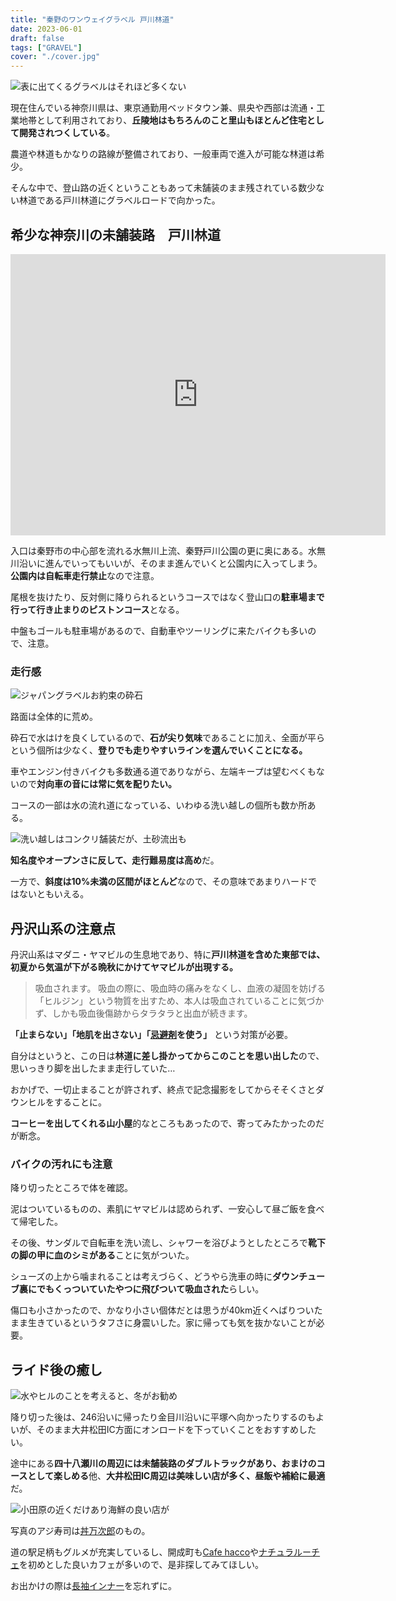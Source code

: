 ```yaml
---
title: "秦野のワンウェイグラベル 戸川林道"
date: 2023-06-01
draft: false
tags: ["GRAVEL"]
cover: "./cover.jpg"
---
```


![表に出てくるグラベルはそれほど多くない](./cover.jpg)

現在住んでいる神奈川県は、東京通勤用ベッドタウン兼、県央や西部は流通・工業地帯として利用されており、**丘陵地はもちろんのこと里山もほとんど住宅として開発されつくしている**。

農道や林道もかなりの路線が整備されており、一般車両で進入が可能な林道は希少。

そんな中で、登山路の近くということもあって未舗装のまま残されている数少ない林道である戸川林道にグラベルロードで向かった。

## 希少な神奈川の未舗装路　戸川林道

<iframe
  src="https://www.google.com/maps/embed?pb=!1m17!1m12!1m3!1d1625.9530233816618!2d139.16821647129603!3d35.40757929747049!2m3!1f0!2f0!3f0!3m2!1i1024!2i768!4f13.1!3m2!1m1!2zMzXCsDI0JzI3LjMiTiAxMznCsDEwJzA4LjMiRQ!5e0!3m2!1sja!2sjp!4v1685523740400!5m2!1sja!2sjp"
  width="600"
  height="450"
  style="border:0;"
  allowfullscreen=""
  loading="lazy"
  referrerpolicy="no-referrer-when-downgrade"
></iframe>

入口は秦野市の中心部を流れる水無川上流、秦野戸川公園の更に奥にある。水無川沿いに進んでいってもいいが、そのまま進んでいくと公園内に入ってしまう。**公園内は自転車走行禁止**なので注意。

尾根を抜けたり、反対側に降りられるというコースではなく登山口の**駐車場まで行って行き止まりのピストンコース**となる。

中盤もゴールも駐車場があるので、自動車やツーリングに来たバイクも多いので、注意。

### 走行感

![ジャパングラベルお約束の砕石](./rocks.jpg)

路面は全体的に荒め。

砕石で水はけを良くしているので、**石が尖り気味**であることに加え、全面が平らという個所は少なく、**登りでも走りやすいラインを選んでいくことになる。**

車やエンジン付きバイクも多数通る道でありながら、左端キープは望むべくもないので**対向車の音には常に気を配りたい。**

コースの一部は水の流れ道になっている、いわゆる洗い越しの個所も数か所ある。

![洗い越しはコンクリ舗装だが、土砂流出も](./overwater.jpg)

**知名度やオープンさに反して、走行難易度は高め**だ。

一方で、**斜度は10%未満の区間がほとんど**なので、その意味であまりハードではないともいえる。

## 丹沢山系の注意点

丹沢山系はマダニ・ヤマビルの生息地であり、特に**戸川林道を含めた東部では、初夏から気温が下がる晩秋にかけてヤマビルが出現する。**

<LinkCard url="https://www.pref.kanagawa.jp/docs/t4i/cnt/f986/p10106.html" />

> 吸血されます。
> 吸血の際に、吸血時の痛みをなくし、血液の凝固を妨げる「ヒルジン」という物質を出すため、本人は吸血されていることに気づかず、しかも吸血後傷跡からタラタラと出血が続きます。

**「止まらない」「地肌を出さない」「[忌避剤](https://amzn.to/3oLtYgv)を使う」** という対策が必要。

<Amzn asin="B00YB1V5N0" />

自分はというと、この日は**林道に差し掛かってからこのことを思い出した**ので、思いっきり脚を出したまま走行していた…

おかげで、一切止まることが許されず、終点で記念撮影をしてからそそくさとダウンヒルをすることに。

**コーヒーを出してくれる山小屋**的なところもあったので、寄ってみたかったのだが断念。

### バイクの汚れにも注意

降り切ったところで体を確認。

泥はついているものの、素肌にヤマビルは認められず、一安心して昼ご飯を食べて帰宅した。

その後、サンダルで自転車を洗い流し、シャワーを浴びようとしたところで**靴下の脚の甲に血のシミがある**ことに気がついた。

シューズの上から噛まれることは考えづらく、どうやら洗車の時に**ダウンチューブ裏にでもくっついていたやつに飛びついて吸血された**らしい。

傷口も小さかったので、かなり小さい個体だとは思うが40km近くへばりついたまま生きているというタフさに身震いした。家に帰っても気を抜かないことが必要。

## ライド後の癒し

![水やヒルのことを考えると、冬がお勧め](./base.jpg)

降り切った後は、246沿いに帰ったり金目川沿いに平塚へ向かったりするのもよいが、そのまま大井松田IC方面にオンロードを下っていくことをおすすめしたい。

途中にある**四十八瀬川の周辺には未舗装路のダブルトラックがあり、おまけのコースとして楽しめる**他、**大井松田IC周辺は美味しい店が多く、昼飯や補給に最適**だ。

![小田原の近くだけあり海鮮の良い店が](./sushi.jpg)

写真のアジ寿司は[丼万次郎](https://goo.gl/maps/JraWyqcyaX5Nb61o9)のもの。

道の駅足柄もグルメが充実しているし、開成町も[Cafe hacco](https://goo.gl/maps/nVVE4zQEp1JUUHc27)や[ナチュラルーチェ](https://goo.gl/maps/9NaQbUs6UL1Z4U7P9)を初めとした良いカフェが多いので、是非探してみてほしい。

お出かけの際は[長袖インナー](https://amzn.to/43cnKFw)を忘れずに。

<LinkCard url="https://www.amazon.co.jp/gp/product/B0BRZXP9M3/" isAmazonLink />
